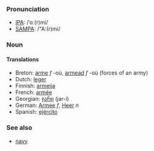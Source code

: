 ===Pronunciation===
*[[w:IPA|IPA]]: /ˈɑː(r)mi/
*[[w:SAMPA|SAMPA]]: /"A:(r)mi/

===Noun===

====Translations====
*Breton: [[arme]] ''f'' -où, [[armead]] ''f'' -où (forces of an army)
*Dutch: [[leger]]
*Finnish: [[armeija]]
*French: [[armée]]
*Georgian: [[ჯარი]] (jar-i)
*German: [[Armee]] ''f'', [[Heer]] ''n''
*Spanish: [[ejército]]

===See also===
*[[navy]]